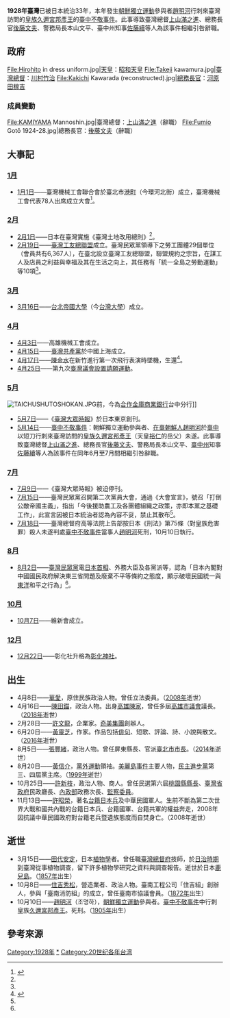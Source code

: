 {{TaiwanYearTOC|1928}}
{{C20YearInTopic|1928年}}

'''1928年臺灣'''已被日本統治33年，本年發生[[朝鮮獨立運動|朝鮮獨立運動]]參與者[[趙明河|趙明河]]行刺來臺灣訪問的[[皇族|皇族]][[久邇宮邦彥王|久邇宮邦彥王]]的[[臺中不敬事件|臺中不敬事件]]。此事導致臺灣總督[[上山滿之進|上山滿之進]]、總務長官[[後藤文夫|後藤文夫]]、警務局長本山文平、臺中州知事[[佐藤續|佐藤續]]等人為該事件相繼引咎辭職。

==政府==
<gallery>
File:Hirohito in dress uniform.jpg|[[天皇|天皇]]：[[昭和天皇|昭和天皇]]
File:Takeji kawamura.jpg|[[臺灣總督|臺灣總督]]：[[川村竹治|川村竹治]]
File:Kakichi Kawarada (reconstructed).jpg|[[總務長官|總務長官]]：[[河原田稼吉|河原田稼吉]]
</gallery>
===成員變動===
<gallery>
File:KAMIYAMA Mannoshin.jpg|臺灣總督：[[上山滿之進|上山滿之進]]（辭職）
File:Fumio Gotō 1924-28.jpg|總務長官：[[後藤文夫|後藤文夫]]（辭職）
</gallery>

== 大事記 ==
=== [[1月|1月]] ===
*[[1月1日|1月1日]]——臺灣機械工會聯合會於臺北市[[港町_(台北市)|港町]]（今環河北街）成立{{r|陳|page=206}}，臺灣機械工會代表78人出席成立大會<ref name="民" >{{cite book |editors=[[李新_(1918年)|李新]]總主編，中國社會科學院近代史研究所中華民國史研究室，韓信夫、姜克夫主編 |title=《中華民國史大事記》 |location=北京 |publisher=[[中華書局|中華書局]] |year=2011 |isbn=9787101079982 }}</ref>{{rp|2910}}。

=== [[2月|2月]] ===
*[[2月1日|2月1日]]——日本在臺灣實施《臺灣土地改用總則》<ref name=民 />{{rp|2938}}。
*[[2月19日|2月19日]]——[[臺灣工友總聯盟|臺灣工友總聯盟]]成立{{r|陳|page=206}}。臺灣民眾黨領導下之勞工團體29個單位（會員共有6,367人），在臺北設立臺灣工友總聯盟，聯盟規約之宗旨，在謀工人及店員之利益與幸福及其在生活之向上，其任務有「統一全島之勞動運動」等10項<ref name=民 />{{rp|2961}}。

=== [[3月|3月]] ===
*[[3月16日|3月16日]]——[[台北帝國大學|台北帝國大學]]（今[[台灣大學|台灣大學]]）成立。
=== [[4月|4月]] ===
* [[4月3日|4月3日]]——高雄機械工會成立{{r|陳|page=206}}。
* [[4月15日|4月15日]]——[[臺灣共產黨|臺灣共產黨]]於中國上海成立{{r|陳|page=207}}。
* [[4月17日|4月17日]]——[[陳金水_(上校)|陳金水]]在新竹進行第一次飛行表演時墜機，生還<ref name="新竹市志卷七人物志">{{cite book |author=|title=《新竹市志》卷七·人物志|date=1997|publisher=新竹市政府|location=台灣|language=zh-tw |isbn=}}</ref>。
* [[4月25日|4月25日]]——第九次[[臺灣議會設置請願運動|臺灣議會設置請願運動]]{{r|陳|page=207}}。

=== [[5月|5月]] ===
[[File:TAICHUSHUTOSHOKAN.JPG|thumb]]前，今為[[合作金庫商業銀行|合作金庫商業銀行]]台中分行]]
* [[5月7日|5月7日]]——《[[臺灣大眾時報|臺灣大眾時報]]》於日本東京創刊{{r|陳|page=207}}。
* [[5月14日|5月14日]]——[[臺中不敬事件|臺中不敬事件]]：朝鮮獨立運動參與者、[[在臺韓國人|在臺朝鮮人]][[趙明河|趙明河]]於[[臺中|臺中]]以短刀行刺來臺灣訪問的[[皇族|皇族]][[久邇宮邦彥王|久邇宮邦彥王]]（天皇[[裕仁|裕仁]]的岳父）未遂。此事導致臺灣總督[[上山滿之進|上山滿之進]]、總務長官[[後藤文夫|後藤文夫]]、警務局長本山文平、[[臺中州|臺中州]]知事[[佐藤續|佐藤續]]等人為該事件在同年6月至7月間相繼引咎辭職。

=== [[7月|7月]] ===
* [[7月9日|7月9日]]——《臺灣大眾時報》被迫停刊{{r|陳|page=207}}。
* [[7月15日|7月15日]]——臺灣民眾黨召開第二次黨員大會，通過《大會宣言》，號召「打倒公敵帝國主義」，指出「今後援助農工及各團體組織之政策，亦即本黨之基礎工作」，此宣言因被日本統治者認為內容不妥，禁止其散布<ref name=民 />{{rp|3109}}。
* [[7月18日|7月18日]]——臺灣總督府高等法院上告部按日本《刑法》第75條（對皇族危害罪）殺人未遂判處[[臺中不敬事件|臺中不敬事件]]當事人[[趙明河|趙明河]]死刑，10月10日執行。

=== [[8月|8月]] ===
* [[8月2日|8月2日]]——[[臺灣民眾黨_(1927年)|臺灣民眾黨]]電[[日本首相|日本首相]]、外務大臣及各黨派等，認為「日本內閣對中國國民政府解決東三省問題及廢棄不平等條約之態度，顯示破壞民國統一與[[東洋|東洋]]和平之行為」<ref name=民 />{{rp|3126}}。

=== [[10月|10月]] ===
* [[10月7日|10月7日]]——維新會成立{{r|陳|page=207}}。

=== [[12月|12月]] ===
* [[12月22日|12月22日]]——彰化社升格為[[彰化神社|彰化神社]]{{r|社|page=7}}。

==出生==
* 4月8日——[[華愛|華愛]]，原住民族政治人物。曾任立法委員。（[[2008年臺灣|2008年]]逝世）
* 4月16日——[[陳田錨|陳田錨]]，政治人物。出身[[高雄陳家|高雄陳家]]，曾任多屆[[高雄市議會|高雄市議會]]議長。（[[2018年臺灣|2018年]]逝世）
* 2月28日——[[許文龍|許文龍]]，企業家。[[奇美集團|奇美集團]]創辦人。
* 6月20日——[[黃靈芝|黃靈芝]]，作家。作品包括[[俳句|俳句]]、短歌、評論、詩、小說與散文。（[[2016年臺灣|2016年]]逝世）
* 8月5日——[[張豐緒|張豐緒]]，政治人物。曾任屏東縣長、官派[[臺北市|臺北市]][[臺北市長|市長]]。（[[2014年臺灣|2014年]]逝世）
* 8月20日——[[黃信介|黃信介]]，[[黨外運動|黨外運動]]領袖。[[美麗島事件|美麗島事件]]主要人物，[[民主進步黨|民主進步黨]]第三、四屆黨主席。（[[1999年臺灣|1999年]]逝世）
* 10月25日——[[許新枝|許新枝]]，政治人物、商人。曾任民選第六屆[[桃園縣_(1950年－2014年)|桃園縣]][[桃園縣縣長|縣長]]、[[臺灣省政府|臺灣省政府]]民政廳長、[[中華民國內政部|內政部]]政務次長、[[監察委員|監察委員]]。
* 11月13日——[[許昭榮|許昭榮]]，著名[[台籍日本兵|台籍日本兵]]及中華民國軍人。生前不斷為第二次世界大戰和國共內戰的台籍日本兵、台籍國軍、台籍共軍的權益奔走，2008年因抗議中華民國政府對台籍老兵暨遺族態度而自焚身亡。（2008年逝世）

== 逝世 ==
* 3月15日——[[田代安定|田代安定]]，日本[[植物學|植物學]]者。曾任職[[臺灣總督府|臺灣總督府]]技師，於[[台灣日治時期|日治時期]]到臺灣從事植物調查，留下許多植物學研究之資料與調查報告。逝世於日本[[鹿兒島縣|鹿兒島]]。（[[1857年臺灣|1857年]]出生）
* 10月8日——[[住吉秀松|住吉秀松]]，營造業者、政治人物。臺南工程公司「住吉組」創辦人，參與「臺南消防組」的成立，曾任臺南市協議會員。（[[1872年臺灣|1872年]]出生）
* 10月10日——[[趙明河|趙明河]]（조명하），[[朝鮮獨立運動|朝鮮獨立運動]]參與者。[[臺中不敬事件|臺中不敬事件]]中行刺皇族[[久邇宮邦彥王|久邇宮邦彥王]]。死刑。（[[1905年臺灣|1905年]]出生）

== 參考來源 ==
{{reflist|refs=
<ref name="社">{{cite book |url=http://jdlib.ntl.gov.tw/cgi-bin/gs/gsweb.cgi?ccd=ik3Dwg&o=v0-6# |author=臺灣總督府社會課編 |title=《臺灣に於ける神社及宗教》 |language=ja |publisher=臺灣總督府文教局社會課 |year=1943 }}{{dead link|date=十一月 2017 |bot=InternetArchiveBot }}</ref>
<ref name="陳">{{cite book |author=陳君愷 |title=《狂飆的年代──1920年代台灣的政治、社會與文化運動》 |publisher=日創社文化  |isbn=978-986-81251-7-9 |date=2006年10月}}</ref>
}}
{{各年台灣}}

[[Category:1928年|Category:1928年]]
[[Category:1928年台湾|*]]
[[Category:20世纪各年台湾|Category:20世纪各年台湾]]